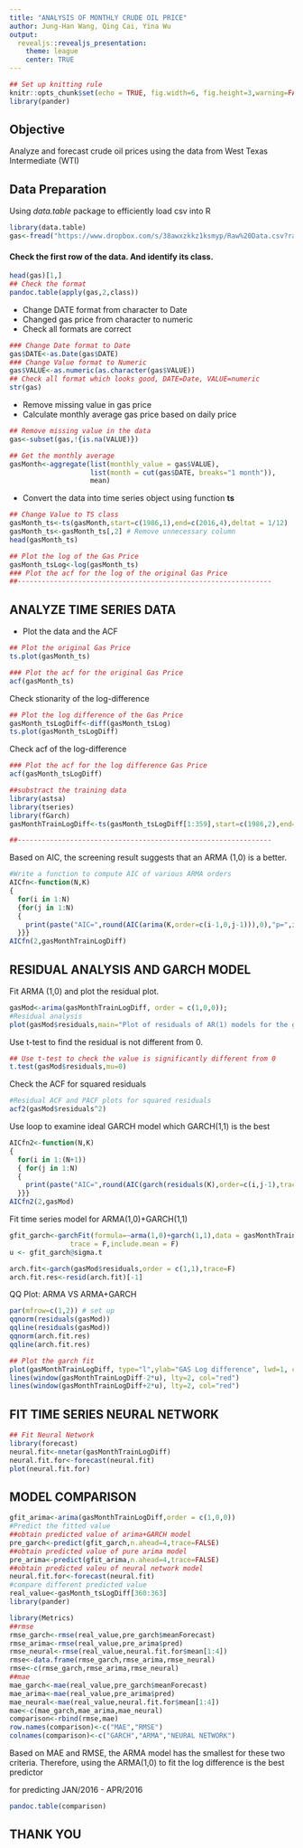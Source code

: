 ```yaml
---
title: "ANALYSIS OF MONTHLY CRUDE OIL PRICE"
author: Jung-Han Wang, Qing Cai, Yina Wu
output: 
  revealjs::revealjs_presentation:
    theme: league
    center: TRUE
---
```


```r
## Set up knitting rule
knitr::opts_chunk$set(echo = TRUE, fig.width=6, fig.height=3,warning=FALSE,message = FALSE)
library(pander)
```

## Objective

Analyze and forecast crude oil prices using the data from West Texas Intermediate (WTI)

## {data-background-iframe="download data.html"}

##  Data Preparation

<section> 
Using _data.table_ package to efficiently load csv into R</h2>
```r
library(data.table)
gas<-fread("https://www.dropbox.com/s/38awxzkkz1ksmyp/Raw%20Data.csv?raw=1")
```

</section>

<section>
<h4>Check the first row of the data. And identify its class.</h4>
```r
head(gas)[1,]
## Check the format
pandoc.table(apply(gas,2,class))
```
</section>

<section>

- Change DATE format from character to Date 
- Changed gas price from character to numeric
- Check all formats are correct

```r
### Change Date format to Date
gas$DATE<-as.Date(gas$DATE)
### Change Value format to Numeric
gas$VALUE<-as.numeric(as.character(gas$VALUE))
## Check all format which looks good, DATE=Date, VALUE=numeric
str(gas)
```
</section>

<section>

- Remove missing value in gas price
- Calculate monthly average gas price based on daily price

```r
## Remove missing value in the data
gas<-subset(gas,!{is.na(VALUE)})
```

```r
## Get the monthly average
gasMonth<-aggregate(list(monthly_value = gas$VALUE), 
                    list(month = cut(gas$DATE, breaks="1 month")), 
                    mean)
```

</section>

<section>
- Convert the data into time series object using function __ts__
```r
## Change Value to TS class
gasMonth_ts<-ts(gasMonth,start=c(1986,1),end=c(2016,4),deltat = 1/12)
gasMonth_ts<-gasMonth_ts[,2] # Remove unnecessary column
head(gasMonth_ts)
```
</section>


```r
## Plot the log of the Gas Price
gasMonth_tsLog<-log(gasMonth_ts)
### Plot the acf for the log of the original Gas Price
##---------------------------------------------------------------
```


## ANALYZE TIME SERIES DATA

<section>
- Plot the data and the ACF
```r
## Plot the original Gas Price
ts.plot(gasMonth_ts)
```
</section>

<section>
```r
### Plot the acf for the original Gas Price
acf(gasMonth_ts)
```
</section>

<section>
Check stionarity of the log-difference 
```r
## Plot the log difference of the Gas Price
gasMonth_tsLogDiff<-diff(gasMonth_tsLog)
ts.plot(gasMonth_tsLogDiff)
```
</section>

<section>
Check acf of the log-difference 
```r
### Plot the acf for the log difference Gas Price
acf(gasMonth_tsLogDiff)
```
</section>


```r
##substract the training data
library(astsa)
library(tseries)
library(fGarch)
gasMonthTrainLogDiff<-ts(gasMonth_tsLogDiff[1:359],start=c(1986,2),end=c(2015,12),deltat = 1/12)

##---------------------------------------------------------------
```

<section>
Based on AIC, the screening result suggests that an ARMA (1,0) is a better.
```r
#Write a function to compute AIC of various ARMA orders
AICfn<-function(N,K)
{
  for(i in 1:N)
  {for(j in 1:N)
  {
    print(paste("AIC=",round(AIC(arima(K,order=c(i-1,0,j-1))),0),"p=",i-1,"q=", j-1))
  }}}
AICfn(2,gasMonthTrainLogDiff)
```
</section>


## RESIDUAL ANALYSIS AND GARCH MODEL
<section>
</section>

<section>
Fit ARMA (1,0) and plot the residual plot.
```r
gasMod<-arima(gasMonthTrainLogDiff, order = c(1,0,0));
#Residual analysis
plot(gasMod$residuals,main="Plot of residuals of AR(1) models for the gasMonthTrainLogDiff")

```
</section>

<section>
Use t-test to find the residual is not different from 0.
```r
## Use t-test to check the value is significantly different from 0
t.test(gasMod$residuals,mu=0)
```
</section>

<section>
Check the ACF for squared residuals
```r
#Residual ACF and PACF plots for squared residuals
acf2(gasMod$residuals^2)
```
</section>


<section>
Use loop to examine ideal GARCH model which GARCH(1,1) is the best
```r
AICfn2<-function(N,K)
{
  for(i in 1:(N+1))
  { for(j in 1:N)
  {
    print(paste("AIC=",round(AIC(garch(residuals(K),order=c(i,j-1),trace=FALSE)),0),"p=",i,"q=", j-1))
  }}}
AICfn2(2,gasMod)
```
</section>

<section>
Fit time series model for ARMA(1,0)+GARCH(1,1)

```r
gfit_garch<-garchFit(formula=~arma(1,0)+garch(1,1),data = gasMonthTrainLogDiff,
               trace = F,include.mean = F)
u <- gfit_garch@sigma.t
```
</section>

```r
arch.fit<-garch(gasMod$residuals,order = c(1,1),trace=F)
arch.fit.res<-resid(arch.fit)[-1]
```

<section>
QQ Plot: ARMA VS ARMA+GARCH

```r
par(mfrow=c(1,2)) # set up
qqnorm(residuals(gasMod))
qqline(residuals(gasMod))
qqnorm(arch.fit.res)
qqline(arch.fit.res)
```
</section>


<section>
```r
## Plot the garch fit 
plot(gasMonthTrainLogDiff, type="l",ylab="GAS Log difference", lwd=1, col="blue")
lines(window(gasMonthTrainLogDiff-2*u), lty=2, col="red")
lines(window(gasMonthTrainLogDiff+2*u), lty=2, col="red")

```
</section>

## FIT TIME SERIES NEURAL NETWORK

<section>
```r
## Fit Neural Network
library(forecast)
neural.fit<-nnetar(gasMonthTrainLogDiff)
neural.fit.for<-forecast(neural.fit)
plot(neural.fit.for)
```
</section>

## MODEL COMPARISON
```r
gfit_arima<-arima(gasMonthTrainLogDiff,order = c(1,0,0))
#Predict the fitted value
##obtain predicted value of arima+GARCH model
pre_garch<-predict(gfit_garch,n.ahead=4,trace=FALSE)
##obtain predicted value of pure arima model
pre_arima<-predict(gfit_arima,n.ahead=4,trace=FALSE)
##obtain predicted valeu of neural network model
neural.fit.for<-forecast(neural.fit)
#compare different predicted value
real_value<-gasMonth_tsLogDiff[360:363]
library(pander)

library(Metrics)
##rmse
rmse_garch<-rmse(real_value,pre_garch$meanForecast)
rmse_arima<-rmse(real_value,pre_arima$pred)
rmse_neural<-rmse(real_value,neural.fit.for$mean[1:4])
rmse<-data.frame(rmse_garch,rmse_arima,rmse_neural)
rmse<-c(rmse_garch,rmse_arima,rmse_neural)
##mae
mae_garch<-mae(real_value,pre_garch$meanForecast)
mae_arima<-mae(real_value,pre_arima$pred)
mae_neural<-mae(real_value,neural.fit.for$mean[1:4])
mae<-c(mae_garch,mae_arima,mae_neural)
comparison<-rbind(rmse,mae)
row.names(comparison)<-c("MAE","RMSE")
colnames(comparison)<-c("GARCH","ARMA","NEURAL NETWORK")
```


<section>

Based on MAE and RMSE, the ARMA model has the smallest for these two criteria. 
Therefore, using the ARMA(1,0) to fit the log difference is the best predictor 

for predicting JAN/2016 - APR/2016

```r
pandoc.table(comparison)
```
</section>

## THANK YOU {data-background-video="background.mp4"}